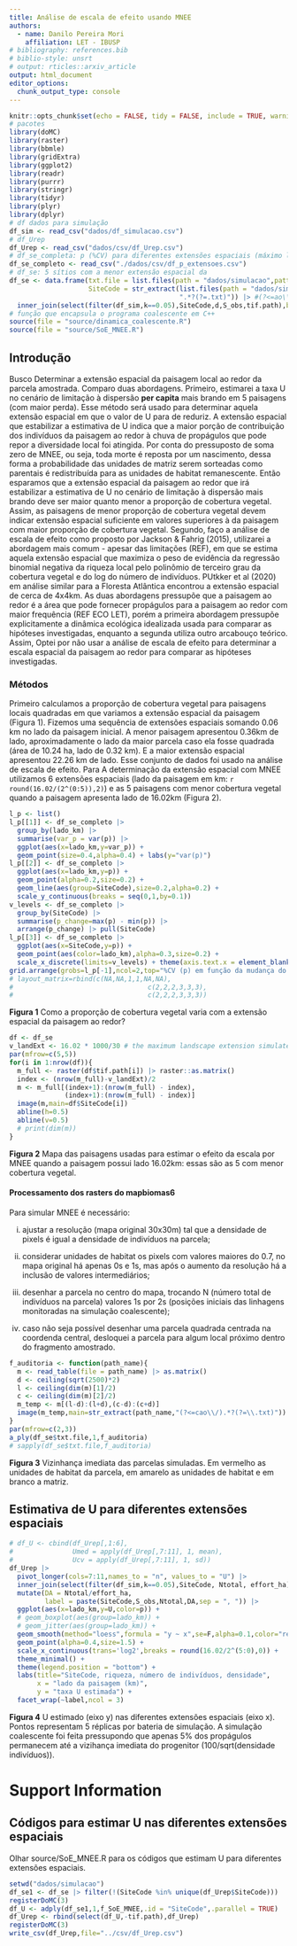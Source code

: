 ```yaml
---
title: Análise de escala de efeito usando MNEE
authors:
  - name: Danilo Pereira Mori
    affiliation: LET - IBUSP
# bibliography: references.bib
# biblio-style: unsrt
# output: rticles::arxiv_article
output: html_document
editor_options: 
  chunk_output_type: console
---
```

```r
knitr::opts_chunk$set(echo = FALSE, tidy = FALSE, include = TRUE, warning = FALSE,cache = TRUE,message=FALSE,eval=TRUE)
# pacotes
library(doMC)
library(raster)
library(bbmle)
library(gridExtra)
library(ggplot2)
library(readr)
library(purrr)
library(stringr)
library(tidyr)
library(plyr)
library(dplyr)
# df dados para simulação
df_sim <- read_csv("dados/df_simulacao.csv")
# df_Urep 
df_Urep <- read_csv("dados/csv/df_Urep.csv")
# df_se_completa: p (%CV) para diferentes extensões espaciais (máximo lado = 22.26 km, min = 0.36 km)
df_se_completo <- read_csv("./dados/csv/df_p_extensoes.csv")
# df_se: 5 sítios com a menor extensão espacial da
df_se <- data.frame(txt.file = list.files(path = "dados/simulacao",pattern = ".txt"), #,full.names = T
                    SiteCode = str_extract(list.files(path = "dados/simulacao",pattern = ".txt"), #,full.names = T
                                           ".*?(?=.txt)")) |> #(?<=ao\\/)
  inner_join(select(filter(df_sim,k==0.05),SiteCode,d,S_obs,tif.path),by="SiteCode")
# função que encapsula o programa coalescente em C++
source(file = "source/dinamica_coalescente.R")
source(file = "source/SoE_MNEE.R")
```
 
## Introdução

<p> Busco Determinar a extensão espacial da paisagem local ao redor da parcela amostrada. Comparo duas abordagens. Primeiro, estimarei a taxa U no cenário de limitação à dispersão __per capita__ mais brando em 5 paisagens (com maior perda). Esse método será usado para determinar aquela extensão espacial em que o valor de U para de reduriz. A extensão espacial que estabilizar a estimativa de U indica que a maior porção de contribuição dos indivíduos da paisagem ao redor à chuva de propágulos que pode repor a diversidade local foi atingida. Por conta do pressuposto de soma zero de MNEE, ou seja, toda morte é reposta por um nascimento, dessa forma a probabilidade das unidades de matriz serem sorteadas como parentais é redistribuída para as unidades de habitat remanescente. Então esparamos que a extensão espacial da paisagem ao redor que irá estabilizar a estimativa de U no cenário de limitação à dispersão mais brando deve ser maior quanto menor a proporção de cobertura vegetal. Assim, as paisagens de menor proporção de cobertura vegetal devem indicar extensão espacial suficiente em valores superiores à da paisagem com maior proporção de cobertura vegetal. Segundo, faço a análise de escala de efeito como proposto por Jackson & Fahrig (2015), utilizarei a abordagem mais comum - apesar das limitações (REF), em que se estima aquela extensão espacial que maximiza o peso de evidência da regressão binomial negativa da riqueza local pelo polinômio de terceiro grau da cobertura vegetal e do log do número de indivíduos. PUtkker et al (2020) em análise similar para a Floresta Atlântica encontrou a extensão espacial de cerca de 4x4km. As duas abordagens pressupõe que a paisagem ao redor é a área que pode fornecer propágulos para a paisagem ao redor com maior frequência (REF ECO LET), porém a primeira abordagem pressupõe explicitamente a dinâmica ecológica idealizada usada para comparar as hipóteses investigadas, enquanto a segunda utiliza outro arcabouço teórico. Assim, Optei por não usar a análise de escala de efeito para determinar a escala espacial da paisagem ao redor para comparar as hipóteses investigadas.</p>

### Métodos

<p>Primeiro calculamos a proporção de cobertura vegetal para paisagens locais quadradas em que variamos a extensão espacial da paisagem (Figura 1). Fizemos uma sequência de extensões espaciais somando 0.06 km no lado da paisagem inicial. A menor paisagem apresentou 0.36km de lado,  aproximadamente o lado da maior parcela caso ela fosse quadrada (área de  10.24 ha, lado de 0.32 km). E a maior extensão espacial apresentou 22.26 km de lado. Esse conjunto de dados foi usado na análise de escala de efeito. Para A determinação da extensão espacial com MNEE utilizamos 6 extensões espaciais (lado da paisagem em km: `r round(16.02/(2^(0:5)),2)`) e as 5 paisagens com menor cobertura vegetal quando a paisagem apresenta lado de 16.02km (Figura 2).</p> 


```r
l_p <- list()
l_p[[1]] <- df_se_completo |>
  group_by(lado_km) |> 
  summarise(var_p = var(p)) |> 
  ggplot(aes(x=lado_km,y=var_p)) +
  geom_point(size=0.4,alpha=0.4) + labs(y="var(p)")
l_p[[2]] <- df_se_completo |> 
  ggplot(aes(x=lado_km,y=p)) + 
  geom_point(alpha=0.2,size=0.2) +
  geom_line(aes(group=SiteCode),size=0.2,alpha=0.2) +
  scale_y_continuous(breaks = seq(0,1,by=0.1))
v_levels <- df_se_completo |> 
  group_by(SiteCode) |> 
  summarise(p_change=max(p) - min(p)) |> 
  arrange(p_change) |> pull(SiteCode)
l_p[[3]] <- df_se_completo |> 
  ggplot(aes(x=SiteCode,y=p)) +
  geom_point(aes(color=lado_km),alpha=0.3,size=0.2) +
  scale_x_discrete(limits=v_levels) + theme(axis.text.x = element_blank(),axis.ticks.x = element_blank())
grid.arrange(grobs=l_p[-1],ncol=2,top="%CV (p) em função da mudança do lado da paisagem")
# layout_matrix=rbind(c(NA,NA,1,1,NA,NA),
#                                  c(2,2,2,3,3,3),
#                                  c(2,2,2,3,3,3))
```

__Figura 1__ Como a proporção de cobertura vegetal varia com a extensão espacial da paisagem ao redor?

 
```r
df <- df_se
v_landExt <- 16.02 * 1000/30 # the maximum landscape extension simulated, pixel = 30x30m2
par(mfrow=c(5,5))
for(i in 1:nrow(df)){
  m_full <- raster(df$tif.path[i]) |> raster::as.matrix()
  index <- (nrow(m_full)-v_landExt)/2
  m <- m_full[(index+1):(nrow(m_full) - index),
              (index+1):(nrow(m_full) - index)]
  image(m,main=df$SiteCode[i])
  abline(h=0.5)
  abline(v=0.5)
  # print(dim(m))
}
```

<p> __Figura 2__ Mapa das paisagens usadas para estimar o efeito da escala por MNEE quando a paisagem possui lado 16.02km: essas são as 5 com menor cobertura vegetal.</p>

#### Processamento dos rasters do mapbiomas6  

<p>Para simular MNEE é necessário: 
  
i) ajustar a resolução (mapa original 30x30m) tal que a densidade de pixels é igual a densidade de indivíduos na parcela; 
  
ii) considerar unidades de habitat os pixels com valores maiores do 0.7, no mapa original há apenas 0s e 1s, mas após o aumento da resolução há a inclusão de valores intermediários; 
  
iii) desenhar a parcela no centro do mapa, trocando N (número total de indivíduos na parcela) valores 1s por 2s (posições iniciais das linhagens monitoradas na simulação coalescente); 

iv) caso não seja possível desenhar uma parcela quadrada centrada na coordenda central, desloquei a parcela para algum local próximo dentro do fragmento amostrado.</p>


```r
f_auditoria <- function(path_name){
  m <- read_table(file = path_name) |> as.matrix()
  d <- ceiling(sqrt(2500)*2)
  l <- ceiling(dim(m)[1]/2)
  c <- ceiling(dim(m)[2]/2)
  m_temp <- m[(l-d):(l+d),(c-d):(c+d)]
  image(m_temp,main=str_extract(path_name,"(?<=cao\\/).*?(?=\\.txt)"))
}
par(mfrow=c(2,3))
a_ply(df_se$txt.file,1,f_auditoria)
# sapply(df_se$txt.file,f_auditoria)
```

<p>__Figura 3__ Vizinhança imediata das parcelas simuladas. Em vermelho as unidades de habitat da parcela, em amarelo as unidades de habitat e em branco a matriz.</p>

## Estimativa de U para diferentes extensões espaciais


```r
# df_U <- cbind(df_Urep[,1:6],
#               Umed = apply(df_Urep[,7:11], 1, mean),
#               Ucv = apply(df_Urep[,7:11], 1, sd))
df_Urep |> 
  pivot_longer(cols=7:11,names_to = "n", values_to = "U") |> 
  inner_join(select(filter(df_sim,k==0.05),SiteCode, Ntotal, effort_ha),by="SiteCode") |> 
  mutate(DA = Ntotal/effort_ha,
         label = paste(SiteCode,S_obs,Ntotal,DA,sep = ", ")) |> 
  ggplot(aes(x=lado_km,y=U,color=p)) +
  # geom_boxplot(aes(group=lado_km)) +
  # geom_jitter(aes(group=lado_km)) +
  geom_smooth(method="loess",formula = "y ~ x",se=F,alpha=0.1,color="red",size=0.8) +
  geom_point(alpha=0.4,size=1.5) +
  scale_x_continuous(trans='log2',breaks = round(16.02/2^(5:0),0)) +
  theme_minimal() +
  theme(legend.position = "bottom") +
  labs(title="SiteCode, riqueza, número de indivíduos, densidade",
       x = "lado da paisagem (km)",
       y = "taxa U estimada") +
  facet_wrap(~label,ncol = 3)
```

<p> __Figura 4__ U estimado (eixo y) nas diferentes extensões espaciais (eixo x). Pontos representam 5 réplicas por bateria de simulação. A simulação coalescente foi feita pressupondo que apenas 5% dos propágulos permanecem até a vizihança imediata do progenitor (100/sqrt(densidade indivíduos)).</p>

# Support Information

## Códigos para estimar U nas diferentes extensões espaciais

<p>Olhar source/SoE_MNEE.R para os códigos que estimam U para diferentes extensões espaciais.</p>

```r
setwd("dados/simulacao")
df_se1 <- df_se |> filter(!(SiteCode %in% unique(df_Urep$SiteCode)))
registerDoMC(3)
df_U <- adply(df_se1,1,f_SoE_MNEE,.id = "SiteCode",.parallel = TRUE)
df_Urep <- rbind(select(df_U,-tif.path),df_Urep)
registerDoMC(3)
write_csv(df_Urep,file="../csv/df_Urep.csv")
```





<!-- ## Códigos para análise de escala de efeito -->

<!-- Essa abordagem apresenta alguns problemas pois não ocnsidera: a colinearidade dos valores de p entre lados da paisagem e a autocorrelação espacial entre sítios próximos (REF). Contudo, essa ainda é a abordagem mais executada (REF) e foi usada aqui para comparar com a seleção da escala de efeito que fizemos via simulação de MNEE. -->



<!-- #### Análise exploratória variáveis primárias: S_obs e Ntotal -->

<!-- ```{r análise exploratória variáveis primárias Sobs e Ntotal,echo=FALSE} -->
<!-- df_dados |>  -->
<!--   ggplot(aes(x=Ntotal,y=S_obs)) +  -->
<!--   # geom_smooth() + -->
<!--   geom_point(alpha=0.5) +  -->
<!--   labs(title="S_obs = Riqueza observada; Ntotal = total indivíduos") -->
<!-- ``` -->

<!-- __Figura 1__ Análise exploratória variáveis primárias: riqueza observada (S_obs) e número total de indivíduos (Ntotal) -->

<!-- ### 1o Passo: calcular a proporção de cobertura vegetal para cada extensão espacial -->



<!-- Para determinar a extensão espacial da escala de paisagem  -->

<!-- ```{r 2o passo} -->
<!-- f_glm.nb <- function(data_){ -->
<!--   md_ <- MASS::glm.nb(S_obs ~ poly(p, 3) + log(Ntotal), data = data_) -->
<!-- } -->
<!-- registerDoMC(3) -->
<!-- l_md <- dlply(df_se,"lado_km",f_glm.nb,.parallel = TRUE) -->
<!-- ``` -->

<!-- ### 3o Passo: Calcular o peso de evidência por lado da paisagem local (km) -->

<!-- ```{r 3o passo,results='hide'} -->
<!-- df_averageSE <- print(AICctab(l_md,weights=TRUE),min.weight=10^(-10)) %>%  -->
<!--   as.data.frame() -->
<!-- df_averageSE$lado_km <- row.names(df_averageSE) %>% as.numeric() -->
<!-- df_averageSE$weight <- as.numeric(as.character(df_averageSE$weight)) -->
<!-- df_averageSE$dAICc <- as.numeric(as.character(df_averageSE$dAICc)) -->
<!-- ``` -->


<!-- ### 4o Passo: Selecionar o lado da paisagem local que atribuiu maior peso de evidência -->

<!-- ```{r 4o passo,echo=FALSE} -->
<!-- v_lado_max_weight <- df_averageSE |> filter(weight==max(df_averageSE$weight)) |> pull(lado_km) -->
<!-- df_averageSE |>  -->
<!--   ggplot(aes(x=lado_km,y=weight)) + -->
<!--   geom_line() + -->
<!--   labs(title = paste0("O maior weight foi no maior lado = ",v_lado_max_weight,"km")) -->
<!-- ``` -->

<!-- __Figura 2__ Peso de evidência pelo lado da paisagem local. -->

<!-- ### Avaliação -->

<!-- #### Gráficos Exploratórios das preditoras para o lado selecionado -->

<!-- ```{r graf exp lado selecionado,echo=FALSE} -->
<!-- df_data <- df_se |>  -->
<!--   filter(lado_km == 22.26) |>  -->
<!--   mutate(log_S = log(S_obs)) -->
<!-- f_ggplot <- function(y){ -->
<!--   ggplot(df_data,aes(x=p,y=.data[[y]])) + -->
<!--     geom_smooth(color="red") + -->
<!--     geom_point(aes(color=log(Ntotal))) +  -->
<!--     theme_minimal() + -->
<!--     theme(legend.position = "bottom") -->
<!-- } -->
<!-- # f_ggplot(y="log_SN") -->
<!-- l_p <- alply(c("S_obs","log_S"),1,f_ggplot) -->
<!-- grid.arrange(grobs=l_p,ncol=2,top="Smooth: Riqueza observada(S) e log(S) ~ p, lado paisagem = 22.26") -->
<!-- ``` -->

<!-- __Figura 3__ Gráficos Exploratórios das preditoras do modelo mais plausível, quando %CV(p) é calculado usando o maior lado da paisagem. Em vermelho uma funçõa loess considerando apenas p como preditora. -->

<!-- #### Como está o ajuste do modelo que atribuiu maior peso de evidência? -->

<!-- __tabela 1__ Sumário do modelo mais plausível, lado da paisagm = 22.26 km   -->

<!-- ```{r sumário modelo mais plausível, echo=FALSE} -->
<!-- md_ee <- l_md[[as.character(v_lado_max_weight)]] -->
<!-- summary(md_ee) -->
<!-- ``` -->


<!-- ```{r dharma residuals modelo com maior peso de evidência,echo=FALSE} -->
<!-- res.Dharma <- DHARMa::simulateResiduals(md_ee,n = 250,refit = FALSE) -->
<!-- plot(res.Dharma) -->
<!-- ``` -->

<!-- __figura 5__ Resíduos quantilícos (DHARMa) do modelo mais plausível.  -->


<!-- ```{r predito contra observado, echo=FALSE} -->
<!-- df_plot <- df_se |>  -->
<!--   filter(lado_km == 22.26) |>  -->
<!--   mutate(log_S = log(S_obs)) -->
<!-- df_plot$fit <- predict(md_ee,type = "response",newdata=df_data) -->
<!-- df_plot |>  -->
<!--   ggplot(aes(x=S_obs,y=fit)) + -->
<!--   geom_point() + -->
<!--   geom_smooth(method = "lm",formula="y~0+x") + -->
<!--   geom_abline(slope=1,intercept = 0,color="red") -->
<!-- ``` -->

<!-- __figura 6__ Predito pelo modelo mais plausível e observado. Em vermelho reta 1:1; em azul a regressão linear entre predito e observado.  -->

<!-- ```{r predito por p quando Ntotal é igual a mediana} -->
<!-- df_data <- df_se |>  -->
<!--   filter(lado_km == 22.26) |>  -->
<!--   mutate(log_S = log(S_obs)) -->
<!-- df_plot <- data.frame(p=df_data$p, Ntotal=median(df_data$Ntotal)) -->
<!-- df_plot$fit <- predict(md_ee,type="response",newdata=df_plot) -->
<!-- df_plot |>  -->
<!--   ggplot(aes(x=p,y=fit)) +  -->
<!--   geom_line() + -->
<!--   labs(y="Riqueza predita",title=paste0("Ntotal = median(Ntotal observado)=",median(df_data$Ntotal))) -->
<!-- ``` -->

<!-- __figura 7__ Riqueza predita quando Ntotal é mantido constante no valor mediano. -->



